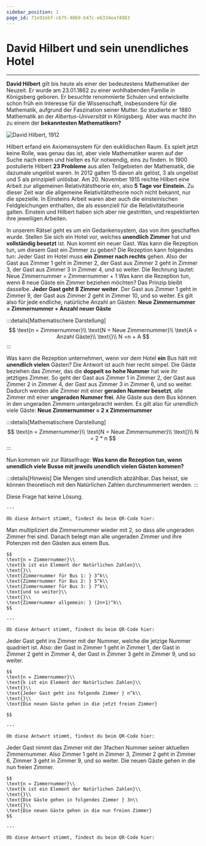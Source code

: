 ```yaml
---
sidebar_position: 1
page_id: 71e92ebf-c675-4869-b47c-e6334ea74983
---
```



# David Hilbert und sein unendliches Hotel

---

**David Hilbert** gilt bis heute als einer der bedeutestens Mathematiker der Neuzeit. Er wurde am 23.01.1862 zu einer wohlhabenden Familie in Königsberg geboren. Er besuchte renommierte Schulen und entwickelte schon früh ein Interesse für die Wissenschaft, insbesondere für die Mathematik, aufgrund der Faszination seiner Mutter. So studierte er 1880 Mathematik an der *Albertus-Universität* in Königsberg. Aber was macht ihn zu einem der **bekanntesten Mathematikern?**

![David Hilbert, 1912](./images/david_hilbert.jpg)

Hilbert erfand ein Axiomensystem für den euklidischen Raum. Es spielt jetzt keine Rolle, was genau das ist, aber viele Mathematiker waren auf der Suche nach einem und hielten es für notwendig, eins zu finden.&#x20;
In 1900 postulierte Hilbert **23 Probleme** aus allen Teilgebieten der Mathematik, die dazumale ungelöst waren. In 2012 galten 15 davon als gelöst, 3 als ungelöst und 5 als prinzipiell unlösbar.
Am 20. November 1915 reichte Hilbert eine Arbeit zur allgemeinen Relativitätstheorie ein, also **5 Tage vor Einstein.** Zu dieser Zeit war die allgemeine Relativitätstheorie noch nicht bekannt, nur die spezielle. In Einsteins Arbeit waren aber auch die einsteinischen Feldgleichungen enthalten, die als essenziell für die Relativitätstheorie galten. Einstein und Hilbert haben sich aber nie gestritten, und respektierten ihre jeweiligen Arbeiten.

In unserem Rätsel geht es um ein Gedankensystem, das von ihm geschaffen wurde. Stellen Sie sich ein Hotel vor, welches **unendlich Zimmer** hat und **vollständig besetzt** ist. Nun kommt ein neuer Gast. Was kann die Rezeption tun, um diesem Gast ein Zimmer zu geben?
Die Rezeption kann folgendes tun: Jeder Gast im Hotel muss **ein Zimmer nach rechts** gehen. Also der Gast aus Zimmer 1 geht in Zimmer 2, der Gast aus Zimmer 2 geht in Zimmer 3, der Gast aus Zimmer 3 in Zimmer 4, und so weiter. Die Rechnung lautet:&#x20;
Neue Zimmernummer = Zimmernummer + 1
Was kann die Rezeption tun, wenn 8 neue Gäste ein Zimmer beziehen möchten? Das Prinzip bleibt dasselbe. **Jeder Gast geht 8 Zimmer weiter**. Der Gast aus Zimmer 1 geht in Zimmer 9, der Gast aus Zimmer 2 geht in Zimmer 10, und so weiter.&#x20;
Es gilt also für jede endliche, natürliche Anzahl an Gästen:&#x20;
**Neue Zimmernummer = Zimmernummer + Anzahl neuer Gäste**

:::details[Mathematischere Darstellung]
$$
\text{n = Zimmernummer}\\
\text{N = Neue Zimmernummer}\\
\text{A = Anzahl Gäste}\\
\text{}\\
N =n + A
$$
:::

Was kann die Rezeption unternehmen, wenn vor dem Hotel **ein** Bus hält mit **unendlich vielen** Gästen? Die Antwort ist auch hier recht simpel. Die Gäste beziehen das Zimmer, das die **doppelt so hohe Nummer** hat wie ihr jetztiges Zimmer. So geht der Gast aus Zimmer 1 in Zimmer 2, der Gast aus Zimmer 2 in Zimmer 4, der Gast aus Zimmer 3 in Zimmer 6, und so weiter. Dadurch werden alle Zimmer mit einer **geraden Nummer besetzt**, alle Zimmer mit einer **ungeraden Nummer frei**. Alle Gäste aus dem Bus können in den ungeraden Zimmern untergebracht werden.&#x20;
Es gilt also für unendlich viele Gäste:
**Neue Zimmernummer = 2 x Zimmernummer**

:::details[Mathematischere Darstellung]
$$
\text{n = Zimmernummer}\\
\text{N = Neue Zimmernummer}\\
\text{}\\
N = 2 * n
$$
:::

Nun kommen wir zur Rätselfrage:
**Was kann die Rezeption tun, wenn unendlich viele Busse mit jeweils unendlich vielen Gästen kommen?**

:::details[Hinweis]
Die Mengen sind unendlich abzählbar. Das heisst, sie können theoretisch mit den Natürlichen Zahlen durchnummeriert werden.
:::

<AdventureOptions>
  <AdventureOption label="I" nextGuessIn="60">
    Diese Frage hat keine Lösung.

    ---

    Ob diese Antwort stimmt, findest du beim QR-Code hier:
  </AdventureOption>
</AdventureOptions>

<AdventureOptions>
  <AdventureOption label="II" nextGuessIn="60">
    Man multipliziert die Zimmernummer wieder mit 2, so dass alle ungeraden Zimmer frei sind. Danach belegt man alle ungeraden Zimmer und ihre Potenzen mit den Gästen aus einem Bus.

    $$
    \text{n = Zimmernummer}\\
    \text{k ist ein Element der Natürlichen Zahlen}\\
    \text{}\\
    \text{Zimmernummer für Bus 1: } 3^k\\
    \text{Zimmernummer für Bus 2: } 5^k\\
    \text{Zimmernummer für Bus 3: } 7^k\\
    \text{und so weiter}\\
    \text{}\\
    \text{Zimmernummer allgemein: } (2n+1)^k\\
    $$

    ---

    Ob diese Antwort stimmt, findest du beim QR-Code hier:
  </AdventureOption>
</AdventureOptions>

<AdventureOptions>
  <AdventureOption label="III" nextGuessIn="60">
    Jeder Gast geht ins Zimmer mit der Nummer, welche die jetzige Nummer quadriert ist.
    Also: der Gast in Zimmer 1 geht in Zimmer 1, der Gast in Zimmer 2 geht in Zimmer 4, der Gast in Zimmer 3 geht in Zimmer 9, und so weiter.

    $$
    \text{n = Zimmernummer}\\
    \text{k ist ein Element der Natürlichen Zahlen}\\
    \text{}\\
    \text{Jeder Gast geht ins folgende Zimmer } n^k\\
    \text{}\\
    \text{Die neuen Gäste gehen in die jetzt freien Zimmer}

    $$

    ---

    Ob diese Antwort stimmt, findest du beim QR-Code hier:
  </AdventureOption>
</AdventureOptions>

<AdventureOptions>
  <AdventureOption label="IV" nextGuessIn="60">
    Jeder Gast nimmt das Zimmer mit der 3fachen Nummer seiner aktuellen Zimmernummer. Also Zimmer 1 geht in Zimmer 3, Zimmer 2 geht in Zimmer 6, Zimmer 3 geht in Zimmer 9, und so weiter. Die neuen Gäste gehen in die nun freien Zimmer.

    $$
    \text{n = Zimmernummer}\\
    \text{k ist ein Element der Natürlichen Zahlen}\\
    \text{}\\
    \text{Die Gäste gehen in folgendes Zimmer } 3n\\
    \text{}\\
    \text{Die neuen Gäste gehen in die nun freien Zimmer}
    $$

    ---

    Ob diese Antwort stimmt, findest du beim QR-Code hier:
  </AdventureOption>
</AdventureOptions>